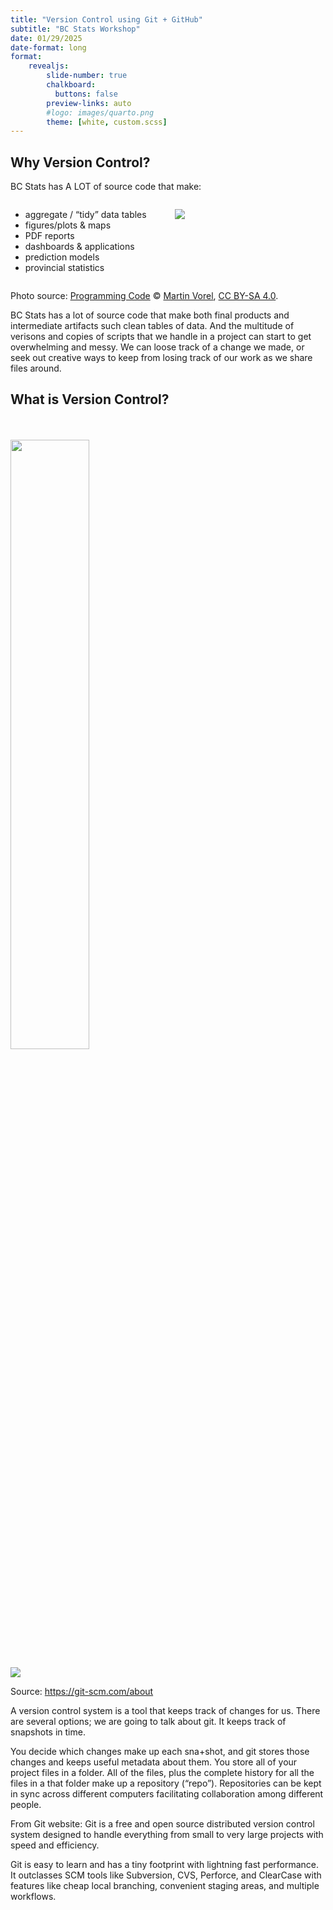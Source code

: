 ```yaml
---
title: "Version Control using Git + GitHub"
subtitle: "BC Stats Workshop"
date: 01/29/2025
date-format: long
format:
    revealjs: 
        slide-number: true
        chalkboard: 
          buttons: false
        preview-links: auto
        #logo: images/quarto.png
        theme: [white, custom.scss]
---
```



## Why Version Control?

BC Stats has A LOT of source code that make:

::::: columns
::: {.column width="50%"}
-   aggregate / “tidy” data tables
-   figures/plots & maps
-   PDF reports
-   dashboards & applications
-   prediction models
-   provincial statistics
:::

::: {.column width="50%"}
![](/figures/code1.png){fig-pos="t"}
:::
:::::

::: footer
Photo source: [Programming Code](https://commons.wikimedia.org/wiki/File:Programming_code.jpg) © [Martin Vorel](https://commons.wikimedia.org/wiki/User:Bloxgros), [CC BY-SA 4.0](https://creativecommons.org/licenses/by-sa/4.0).
:::

::: notes
BC Stats has a lot of source code that make both final products and intermediate artifacts such clean tables of data. And the multitude of verisons and copies of scripts that we handle in a project can start to get overwhelming and messy.  We can loose track of a change we made, or seek out creative ways to keep from losing track of our work as we share files around.
:::

## What is Version Control?

<br> <br> ![](/figures/git-logo.png){fig-pos="t" width="50%"}

![](/figures/git-circles.png){fig-pos="t"}

::: footer
Source: <https://git-scm.com/about>
:::

::: notes
A version control system is a tool that keeps track of changes for us. There are several options; we are going to talk about git. It keeps track of snapshots in time.

You decide which changes make up each sna+shot, and git stores those changes and keeps useful metadata about them. You store all of your project files in a folder. All of the files, plus the complete history for all the files in a that folder make up a repository (“repo”). Repositories can be kept in sync across different computers facilitating collaboration among different people.

From Git website: Git is a free and open source distributed version control system designed to handle everything from small to very large projects with speed and efficiency.

Git is easy to learn and has a tiny footprint with lightning fast performance. It outclasses SCM tools like Subversion, CVS, Perforce, and ClearCase with features like cheap local branching, convenient staging areas, and multiple workflows.
:::



::: notes
:::



## {background-image="/figures/git-logo.png" background-size="10%" background-position="85% 6%"}

::: notes

:::



## {background-image="/figures/github-mark.png" background-size="10%" background-position="85% 6%"}

::: notes

:::

## {background-image="/figures/github-mark.png" background-size="10%" background-position="85% 6%"}

::: notes

:::

